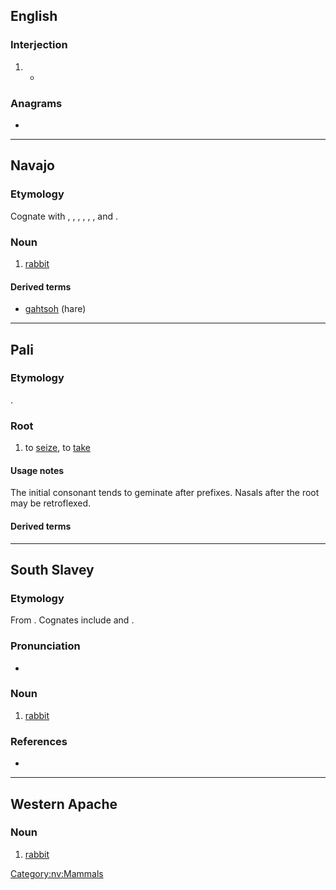 {{also|gäh}}
==English==

===Interjection===
{{en-interj}}

# {{non-gloss definition|Expressing [[exasperation]] or [[annoyance]].}}
#* {{quote-journal|en|date=January 20, 2009|author=Alison Godfrey|title=Coles, Woolworths and IGA workers vent about customers on Facebook|work=Herald Sun|quotee=Bronwyn Lovejoy|url=http://www.news.com.au//heraldsun/story/0,21985,24937069-661,00.html
|passage=“And stop calling it soccerball! '''gah'''! do any of the tickets say soccerball? no!“”}}

===Anagrams===
* {{anagrams|en|a=agh|HGA|Hag.|agh|gha|hag}}

----

==Navajo==
{{wikipedia|lang=nv}}

===Etymology===
Cognate with {{cog|srs|nitłʼadigha}}, {{cog|chp|gah}}, {{cog|bea|gaah}}, {{cog|crx|goh}}, {{cog|sek|gah}}, {{cog|aht|ggax}}, {{cog|tli|g̱áx̱}} and {{cog|xsl|gah}}.

===Noun===
{{head|nv|noun}}

# [[rabbit]]

====Derived terms====
* [[gahtsoh]] (hare)

[[Category:nv:Mammals]]

----

==Pali==
<!-- Roots are only given in the Roman script. -->

===Etymology===
{{inh+|pi|sa|गृह्}}.

===Root===
{{pi-root|Pali=gaha}}

# to [[seize]], to [[take]]

====Usage notes====
The initial consonant tends to geminate after prefixes.  Nasals after the root may be retroflexed.

====Derived terms====
{{col3|pi|title=Verbs|gaṇhāti|gaṇhati|niggaṇhāti|niggaṇhati}}
{{col3|pi|title=Non-present participles, gerundives, absolutives and infinitives|gahīta|gahita|gahetabba|niggahīta|niggahita}}
{{col3|pi|title=Nouns|gaha|aggahaṇa}}

----

==South Slavey==

===Etymology===
From {{inh|xsl|ath-pro|*gax̣}}. Cognates include {{cog|nv|gah}} and {{cog|dgr|gah}}.

===Pronunciation===
* {{IPA|xsl|/kàh/}}

===Noun===
{{head|xsl|noun}}

# [[rabbit]]

===References===
* {{R:xsl:Rice:1989|page=99}}

{{C|xsl|Lagomorphs}}

----

==Western Apache==

===Noun===
{{head|apw|noun}}

# [[rabbit]]

{{c|apw|Mammals}}
